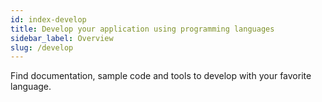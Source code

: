 ```yaml
---
id: index-develop
title: Develop your application using programming languages
sidebar_label: Overview
slug: /develop
---
```



Find documentation, sample code and tools to develop with your favorite language.

<div class="row">
<div class="col">
    <RedisCard
        title="Java and Redis"
        imgPath="recloud.png"
        description="Getting Started with Java and Redis"
        preview="recloud.png"
        page="/develop/java"
    />
</div>
<div class="col">
    <RedisCard
        title="Python and Redis"
        description="Getting Started with Python and Redis"
        page="/develop/python"
    />
</div>

 <div class="col">
    <RedisCard
        title="Node.js and Redis"
        description="Getting Started with Node.js and Redis"
        page="/develop/node"
        />
 </div>
</div>

<div class="row">

 <div class="col">
    <RedisCard
      title=".NET and Redis"
      description="Getting Started with Redis in .NET"
      page="/develop/dotnet"
    />

  </div>

<div class="col">
    <RedisCard
        title="Go and Redis"
        imgPath="recloud.png"
        description="Getting Started with Golang and Redis"
        preview="recloud.png"
        page="/develop/golang"
    />
</div>

 <div class="col">
    <RedisCard
        title="Ruby and Redis"
        description="Getting Started with Ruby and Redis"
        page="/develop/ruby"
        />
 </div>
</div>

<div class="row">

 <div class="col">
    <RedisCard
        title="PHP and Redis"
        description="Getting Started with PHP and Redis"
        page="/develop/php"
        />
 </div>
</div>
